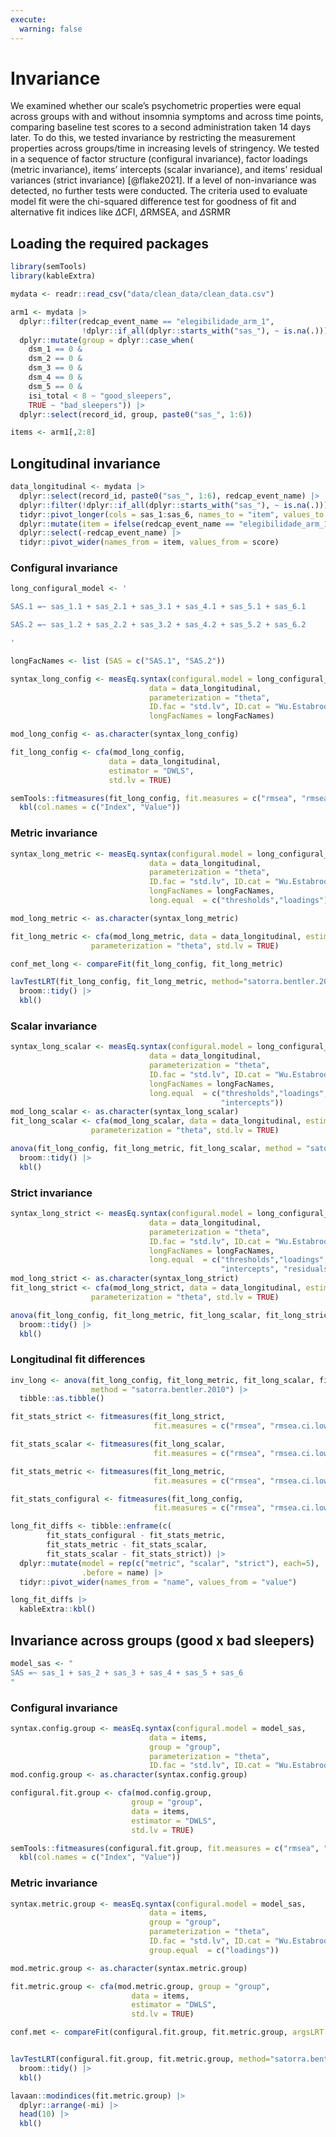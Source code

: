 ```yaml
---
execute:
  warning: false
---
```


# Invariance

We examined whether our scale's psychometric properties were equal across groups with and without insomnia symptoms and across time points, comparing baseline test scores to a second administration taken 14 days later. To do this, we tested invariance by restricting the measurement properties across groups/time in increasing levels of stringency. We tested in a sequence of factor structure (configural invariance), factor loadings (metric invariance), items' intercepts (scalar invariance), and items' residual variances (strict invariance) [@flake2021]. If a level of non-invariance was detected, no further tests were conducted. The criteria used to evaluate model fit were the chi-squared difference test for goodness of fit and alternative fit indices like $\Delta$CFI, $\Delta$RMSEA, and $\Delta$SRMR

## Loading the required packages

```r
library(semTools)
library(kableExtra)
```


```r

mydata <- readr::read_csv("data/clean_data/clean_data.csv")

arm1 <- mydata |> 
  dplyr::filter(redcap_event_name == "elegibilidade_arm_1",
                !dplyr::if_all(dplyr::starts_with("sas_"), ~ is.na(.))) |> 
  dplyr::mutate(group = dplyr::case_when(
    dsm_1 == 0 &
    dsm_2 == 0 &
    dsm_3 == 0 &
    dsm_4 == 0 &
    dsm_5 == 0 &
    isi_total < 8 ~ "good_sleepers",
    TRUE ~ "bad_sleepers")) |> 
  dplyr::select(record_id, group, paste0("sas_", 1:6))

items <- arm1[,2:8]
```


## Longitudinal invariance

```r
data_longitudinal <- mydata |> 
  dplyr::select(record_id, paste0("sas_", 1:6), redcap_event_name) |> 
  dplyr::filter(!dplyr::if_all(dplyr::starts_with("sas_"), ~ is.na(.))) |> 
  tidyr::pivot_longer(cols = sas_1:sas_6, names_to = "item", values_to = "score") |> 
  dplyr::mutate(item = ifelse(redcap_event_name == "elegibilidade_arm_1", paste0(item, ".1"), paste0(item, ".2"))) |> 
  dplyr::select(-redcap_event_name) |> 
  tidyr::pivot_wider(names_from = item, values_from = score)
```

### Configural invariance

```r

long_configural_model <- '

SAS.1 =~ sas_1.1 + sas_2.1 + sas_3.1 + sas_4.1 + sas_5.1 + sas_6.1

SAS.2 =~ sas_1.2 + sas_2.2 + sas_3.2 + sas_4.2 + sas_5.2 + sas_6.2

'

longFacNames <- list (SAS = c("SAS.1", "SAS.2"))

syntax_long_config <- measEq.syntax(configural.model = long_configural_model,
                               data = data_longitudinal,
                               parameterization = "theta",
                               ID.fac = "std.lv", ID.cat = "Wu.Estabrook.2016",
                               longFacNames = longFacNames)

mod_long_config <- as.character(syntax_long_config)

fit_long_config <- cfa(mod_long_config, 
                      data = data_longitudinal, 
                      estimator = "DWLS", 
                      std.lv = TRUE)

semTools::fitmeasures(fit_long_config, fit.measures = c("rmsea", "rmsea.ci.lower", "rmsea.ci.upper", "cfi", "srmr_bentler")) |> 
  kbl(col.names = c("Index", "Value"))
```

### Metric invariance

```r
syntax_long_metric <- measEq.syntax(configural.model = long_configural_model,
                               data = data_longitudinal,
                               parameterization = "theta",
                               ID.fac = "std.lv", ID.cat = "Wu.Estabrook.2016",
                               longFacNames = longFacNames,
                               long.equal  = c("thresholds","loadings"))

mod_long_metric <- as.character(syntax_long_metric)

fit_long_metric <- cfa(mod_long_metric, data = data_longitudinal, estimator = "DWLS",
                  parameterization = "theta", std.lv = TRUE)

conf_met_long <- compareFit(fit_long_config, fit_long_metric)

lavTestLRT(fit_long_config, fit_long_metric, method="satorra.bentler.2010") |> 
  broom::tidy() |> 
  kbl()
```

### Scalar invariance

```r
syntax_long_scalar <- measEq.syntax(configural.model = long_configural_model,
                               data = data_longitudinal,
                               parameterization = "theta",
                               ID.fac = "std.lv", ID.cat = "Wu.Estabrook.2016",
                               longFacNames = longFacNames,
                               long.equal  = c("thresholds","loadings",
                                               "intercepts"))
mod_long_scalar <- as.character(syntax_long_scalar)
fit_long_scalar <- cfa(mod_long_scalar, data = data_longitudinal, estimator = "DWLS",
                  parameterization = "theta", std.lv = TRUE)

anova(fit_long_config, fit_long_metric, fit_long_scalar, method = "satorra.bentler.2010") |> 
  broom::tidy() |> 
  kbl()
```

### Strict invariance

```r
syntax_long_strict <- measEq.syntax(configural.model = long_configural_model,
                               data = data_longitudinal,
                               parameterization = "theta",
                               ID.fac = "std.lv", ID.cat = "Wu.Estabrook.2016",
                               longFacNames = longFacNames,
                               long.equal  = c("thresholds","loadings",
                                               "intercepts", "residuals"))
mod_long_strict <- as.character(syntax_long_strict)
fit_long_strict <- cfa(mod_long_strict, data = data_longitudinal, estimator = "DWLS",
                  parameterization = "theta", std.lv = TRUE)

anova(fit_long_config, fit_long_metric, fit_long_scalar, fit_long_strict, method = "satorra.bentler.2010")|> 
  broom::tidy() |> 
  kbl()
```

### Longitudinal fit differences

```r
inv_long <- anova(fit_long_config, fit_long_metric, fit_long_scalar, fit_long_strict,
                  method = "satorra.bentler.2010") |> 
  tibble::as.tibble()

fit_stats_strict <- fitmeasures(fit_long_strict, 
                                fit.measures = c("rmsea", "rmsea.ci.lower", "rmsea.ci.upper", "cfi", "srmr_bentler"))

fit_stats_scalar <- fitmeasures(fit_long_scalar, 
                                fit.measures = c("rmsea", "rmsea.ci.lower", "rmsea.ci.upper", "cfi", "srmr_bentler"))

fit_stats_metric <- fitmeasures(fit_long_metric, 
                                fit.measures = c("rmsea", "rmsea.ci.lower", "rmsea.ci.upper", "cfi", "srmr_bentler"))

fit_stats_configural <- fitmeasures(fit_long_config, 
                                fit.measures = c("rmsea", "rmsea.ci.lower", "rmsea.ci.upper", "cfi", "srmr_bentler"))

long_fit_diffs <- tibble::enframe(c(
        fit_stats_configural - fit_stats_metric,
        fit_stats_metric - fit_stats_scalar,
        fit_stats_scalar - fit_stats_strict)) |> 
  dplyr::mutate(model = rep(c("metric", "scalar", "strict"), each=5),
                .before = name) |> 
  tidyr::pivot_wider(names_from = "name", values_from = "value") 

long_fit_diffs |> 
  kableExtra::kbl()
```

## Invariance across groups (good x bad sleepers)

```r
model_sas <- "
SAS =~ sas_1 + sas_2 + sas_3 + sas_4 + sas_5 + sas_6
"
```

### Configural invariance

```r
syntax.config.group <- measEq.syntax(configural.model = model_sas,
                               data = items,
                               group = "group",
                               parameterization = "theta",
                               ID.fac = "std.lv", ID.cat = "Wu.Estabrook.2016")
mod.config.group <- as.character(syntax.config.group)

configural.fit.group <- cfa(mod.config.group, 
                           group = "group",
                           data = items,
                           estimator = "DWLS",
                           std.lv = TRUE)

semTools::fitmeasures(configural.fit.group, fit.measures = c("rmsea", "rmsea.ci.lower", "rmsea.ci.upper", "cfi", "srmr_bentler")) |> 
  kbl(col.names = c("Index", "Value"))
```

### Metric invariance

```r
syntax.metric.group <- measEq.syntax(configural.model = model_sas,
                               data = items,
                               group = "group",
                               parameterization = "theta",
                               ID.fac = "std.lv", ID.cat = "Wu.Estabrook.2016",
                               group.equal  = c("loadings"))

mod.metric.group <- as.character(syntax.metric.group)

fit.metric.group <- cfa(mod.metric.group, group = "group",
                           data = items,
                           estimator = "DWLS",
                           std.lv = TRUE)

conf.met <- compareFit(configural.fit.group, fit.metric.group, argsLRT = list(method = "satorra.bentler.2010"))


lavTestLRT(configural.fit.group, fit.metric.group, method="satorra.bentler.2010") |> 
  broom::tidy() |> 
  kbl()
```

```r

lavaan::modindices(fit.metric.group) |> 
  dplyr::arrange(-mi) |> 
  head(10) |> 
  kbl()
```

